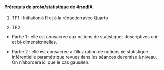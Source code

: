 <b>

<h4>Prérequis de proba/statistique de 4modIA</h4>

</b>

1.  TP1 : Initiation à R et à la rédaction avec Quarto

2.  TP2 : 

  - Partie 1 : elle est consacrée aux notions de statistiques descriptives uni- et bi-dimensionnelles.

  - Partie 2 : elle est consacrée à l'illustration de notions de statistique inférentielle paramétrique revues dans les séances de remise à niveau. On n'abordera ici que le cas gaussien.
